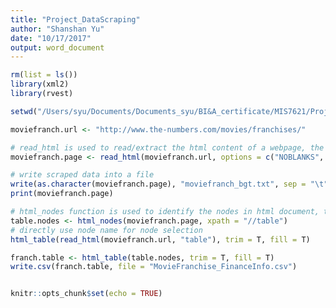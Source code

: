 ```yaml
---
title: "Project_DataScraping"
author: "Shanshan Yu"
date: "10/17/2017"
output: word_document
---
```


```r

rm(list = ls())
library(xml2)
library(rvest)

setwd("/Users/syu/Documents/Documents_syu/BI&A_certificate/MIS7621/Project")

moviefranch.url <- "http://www.the-numbers.com/movies/franchises/"

# read_html is used to read/extract the html content of a webpage, the output is a list
moviefranch.page <- read_html(moviefranch.url, options = c("NOBLANKS", "NSCLEAN", "DTDLOAD"))

# write scraped data into a file
write(as.character(moviefranch.page), "moviefranch_bgt.txt", sep = "\t")
print(moviefranch.page)

# html_nodes function is used to identify the nodes in html document, the output is lists
table.nodes <- html_nodes(moviefranch.page, xpath = "//table")
# directly use node name for node selection
html_table(read_html(moviefranch.url, "table"), trim = T, fill = T)

franch.table <- html_table(table.nodes, trim = T, fill = T)
write.csv(franch.table, file = "MovieFranchise_FinanceInfo.csv")


knitr::opts_chunk$set(echo = TRUE)
```

